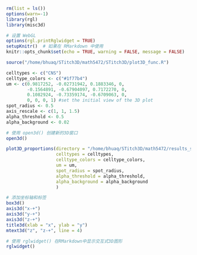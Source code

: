 ```r
rm(list = ls())
options(warn=-1)
library(rgl)
library(misc3d)

# 设置 WebGL
options(rgl.printRglwidget = TRUE)
setupKnitr()  # 如果在 RMarkdown 中使用
knitr::opts_chunk$set(echo = TRUE, warning = FALSE, message = FALSE)

```

```r
source("/home/bhuaq/STitch3D/math5472/STitch3D/plot3D_func.R")

```

```r
celltypes <- c("CNS")
celltype_colors <- c("#1f77b4")
um <- c(0.9817252, -0.02731942, 0.1883346, 0,
        -0.1564891, -0.67904097, 0.7172270, 0,
        0.1082924, -0.73359174, -0.6709063, 0,
        0, 0, 0, 1) #set the initial view of the 3D plot
spot_radius <- 0.5
axis_rescale <- c(1, 1, 1.5)
alpha_threshold <- 0.5
alpha_background <- 0.02

# 使用 open3d() 创建新的3D窗口
open3d()

plot3D_proportions(directory = "/home/bhuaq/STitch3D/math5472/results_sitich3D/results_Drosophila_embryo",
                   celltypes = celltypes,
                   celltype_colors = celltype_colors,
                   um = um,
                   spot_radius = spot_radius,
                   alpha_threshold = alpha_threshold,
                   alpha_background = alpha_background
                   )

# 添加坐标轴和标签
box3d()
axis3d("x-+")
axis3d("y-+")
axis3d("z-+")
title3d(xlab = "x", ylab = "y")
mtext3d("z", "z-+", line = 4)

# 使用 rglwidget() 在RMarkdown中显示交互式3D图形
rglwidget()

```